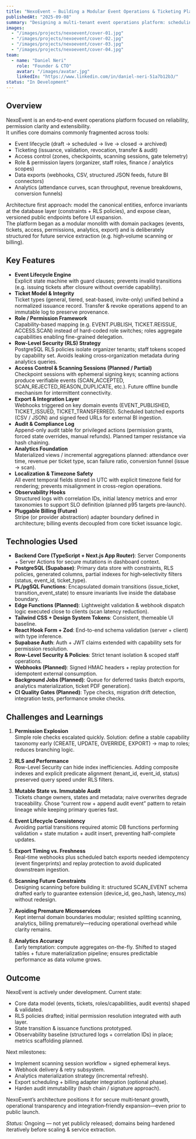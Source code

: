 ```yaml
---
title: "NexoEvent – Building a Modular Event Operations & Ticketing Platform"
publishedAt: "2025-09-08"
summary: "Designing a multi-tenant event operations platform: scheduling, ticketing, access control, permissions, analytics and export pipelines. (In active development)"
images:
  - "/images/projects/nexoevent/cover-01.jpg"
  - "/images/projects/nexoevent/cover-02.jpg"
  - "/images/projects/nexoevent/cover-03.jpg"
  - "/images/projects/nexoevent/cover-04.jpg"
team:
  - name: "Daniel Neri"
    role: "Founder & CTO"
    avatar: "/images/avatar.jpg"
    linkedIn: "https://www.linkedin.com/in/daniel-neri-51a7b12b3/"
status: "In Development"
---
```


## Overview

NexoEvent is an end‑to‑end event operations platform focused on reliability, permission clarity and extensibility.  
It unifies core domains commonly fragmented across tools:

- Event lifecycle (draft → scheduled → live → closed → archived)  
- Ticketing (issuance, validation, revocation, transfer & audit)  
- Access control (zones, checkpoints, scanning sessions, gate telemetry)  
- Role & permission layers (organizer, staff roles, finance / analytics scopes)  
- Data exports (webhooks, CSV, structured JSON feeds, future BI connectors)  
- Analytics (attendance curves, scan throughput, revenue breakdowns, conversion funnels)  

Architecture first approach: model the canonical entities, enforce invariants at the database layer (constraints + RLS policies), and expose clean, versioned public endpoints before UI expansion.  
The platform began as a modular monolith with domain packages (events, tickets, access, permissions, analytics, export) and is deliberately structured for future service extraction (e.g. high‑volume scanning or billing).

## Key Features

- **Event Lifecycle Engine**  
  Explicit state machine with guard clauses; prevents invalid transitions (e.g. issuing tickets after closure without override capability).  
- **Ticket Model & Integrity**  
  Ticket types (general, tiered, seat-based, invite-only) unified behind a normalized issuance record. Transfer & revoke operations append to an immutable log to preserve provenance.  
- **Role / Permission Framework**  
  Capability-based mapping (e.g. EVENT.PUBLISH, TICKET.REISSUE, ACCESS.SCAN) instead of hard-coded role switches; roles aggregate capabilities enabling fine-grained delegation.  
- **Row-Level Security (RLS) Strategy**  
  PostgreSQL RLS policies isolate organizer tenants; staff tokens scoped by capability set. Avoids leaking cross‑organization metadata during analytics queries.  
- **Access Control & Scanning Sessions (Planned / Partial)**  
  Checkpoint sessions with ephemeral signing keys; scanning actions produce verifiable events (SCAN_ACCEPTED, SCAN_REJECTED_REASON_DUPLICATE, etc.). Future offline bundle mechanism for intermittent connectivity.  
- **Export & Integration Layer**  
  Webhooks triggered on key domain events (EVENT_PUBLISHED, TICKET_ISSUED, TICKET_TRANSFERRED). Scheduled batched exports (CSV / JSON) and signed feed URLs for external BI ingestion.  
- **Audit & Compliance Log**  
  Append-only audit table for privileged actions (permission grants, forced state overrides, manual refunds). Planned tamper resistance via hash chaining.  
- **Analytics Foundation**  
  Materialized views / incremental aggregations planned: attendance over time, revenue per ticket type, scan failure ratio, conversion funnel (issue → scan).  
- **Localization & Timezone Safety**  
  All event temporal fields stored in UTC with explicit timezone field for rendering; prevents misalignment in cross-region operations.  
- **Observability Hooks**  
  Structured logs with correlation IDs, initial latency metrics and error taxonomies to support SLO definition (planned p95 targets pre‑launch).  
- **Pluggable Billing (Future)**  
  Stripe (or provider abstraction) adapter boundary defined in architecture; billing events decoupled from core ticket issuance logic.  

## Technologies Used

- **Backend Core (TypeScript + Next.js App Router)**: Server Components + Server Actions for secure mutations in dashboard context.  
- **PostgreSQL (Supabase)**: Primary data store with constraints, RLS policies, generated columns, partial indexes for high‑selectivity filters (status, event_id, ticket_type).  
- **PL/pgSQL Functions**: Encapsulated domain transitions (issue_ticket, transition_event_state) to ensure invariants live inside the database boundary.  
- **Edge Functions (Planned)**: Lightweight validation & webhook dispatch logic executed close to clients (scan latency reduction).  
- **Tailwind CSS + Design System Tokens**: Consistent, themeable UI baseline.  
- **React Hook Form + Zod**: End-to-end schema validation (server + client) with type inference.  
- **Supabase Auth**: Auth + JWT claims extended with capability sets for permission resolution.  
- **Row-Level Security & Policies**: Strict tenant isolation & scoped staff operations.  
- **Webhooks (Planned)**: Signed HMAC headers + replay protection for idempotent external consumption.  
- **Background Jobs (Planned)**: Queue for deferred tasks (batch exports, analytics materialization, ticket PDF generation).  
- **CI Quality Gates (Planned)**: Type checks, migration drift detection, integration tests, performance smoke checks.  

## Challenges and Learnings

1. **Permission Explosion**  
   Simple role checks escalated quickly. Solution: define a stable capability taxonomy early (CREATE, UPDATE, OVERRIDE, EXPORT) → map to roles; reduces branching logic.

2. **RLS and Performance**  
   Row-Level Security can hide index inefficiencies. Adding composite indexes and explicit predicate alignment (tenant_id, event_id, status) preserved query speed under RLS filters.

3. **Mutable State vs. Immutable Audit**  
   Tickets change owners, states and metadata; naive overwrites degrade traceability. Chose “current row + append audit event” pattern to retain lineage while keeping primary queries fast.

4. **Event Lifecycle Consistency**  
   Avoiding partial transitions required atomic DB functions performing validation + state mutation + audit insert, preventing half-complete updates.

5. **Export Timing vs. Freshness**  
   Real-time webhooks plus scheduled batch exports needed idempotency (event fingerprints) and replay protection to avoid duplicated downstream ingestion.

6. **Scanning Future Constraints**  
   Designing scanning before building it: structured SCAN_EVENT schema drafted early to guarantee extension (device_id, geo_hash, latency_ms) without redesign.

7. **Avoiding Premature Microservices**  
   Kept internal domain boundaries modular; resisted splitting scanning, analytics, billing prematurely—reducing operational overhead while clarity remains.

8. **Analytics Accuracy**  
   Early temptation: compute aggregates on-the-fly. Shifted to staged tables + future materialization pipeline; ensures predictable performance as data volume grows.

## Outcome

NexoEvent is actively under development. Current state:
- Core data model (events, tickets, roles/capabilities, audit events) shaped & validated.
- RLS policies drafted; initial permission resolution integrated with auth layer.
- State transition & issuance functions prototyped.
- Observability baseline (structured logs + correlation IDs) in place; metrics scaffolding planned.

Next milestones:
- Implement scanning session workflow + signed ephemeral keys.
- Webhook delivery & retry subsystem.
- Analytics materialization strategy (incremental refresh).
- Export scheduling + billing adapter integration (optional phase).
- Harden audit immutability (hash chain / signature approach).

NexoEvent’s architecture positions it for secure multi‑tenant growth, operational transparency and integration‑friendly expansion—even prior to public launch.

*Status:* Ongoing — not yet publicly released; domains being hardened iteratively before scaling & service extraction.